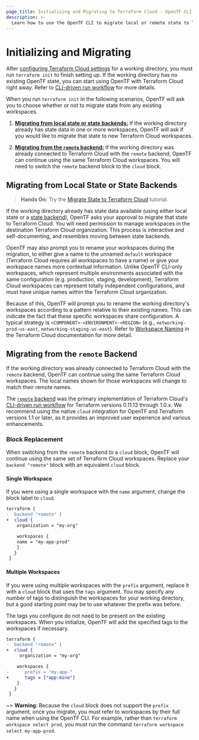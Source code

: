 ```yaml
---
page_title: Initializing and Migrating to Terraform Cloud - OpenTF CLI
description: >-
  Learn how to use the OpenTF CLI to migrate local or remote state to Terraform Cloud.
---
```


# Initializing and Migrating

After [configuring Terraform Cloud settings](/opentf/cli/cloud/settings) for a working directory, you must run `terraform init` to finish setting up. If the working directory has no existing OpenTF state, you can start using OpenTF with Terraform Cloud right away. Refer to [CLI-driven run workflow](/opentf/cloud-docs/run/cli) for more details.

When you run `terraform init` in the following scenarios, OpenTF will ask you to choose whether or not to migrate state from any existing workspaces.

1. [**Migrating from local state or state backends:**](#migrating-from-local-state-or-state-backends) If the working directory already has state data in one or more workspaces, OpenTF will ask if you would like to migrate that state to new Terraform Cloud workspaces.

1. [**Migrating from the `remote` backend:**](#migrating-from-the-remote-backend) If the working directory was already connected to Terraform Cloud with the `remote` backend, OpenTF can continue using the same Terraform Cloud workspaces. You will need to switch the `remote` backend block to the `cloud` block.

## Migrating from Local State or State Backends

> **Hands On:** Try the [Migrate State to Terraform Cloud](/opentf/tutorials/cloud/cloud-migrate) tutorial.

If the working directory already has state data available (using either local state or a [state
backend](/opentf/language/settings/backends/configuration)), OpenTF asks your approval to migrate
that state to Terraform Cloud. You will need permission to manage workspaces in the destination Terraform Cloud organization. This process is interactive and self-documenting, and resembles
moving between state backends.

OpenTF may also prompt you to rename your workspaces during the migration, to either give a name to
the unnamed `default` workspace (Terraform Cloud requires all workspaces to have a name) or give
your workspace names more contextual information. Unlike OpenTF CLI-only workspaces, which represent
multiple environments associated with the same configuration (e.g. production, staging, development),
Terraform Cloud workspaces can represent totally independent configurations, and must have unique names within the Terraform Cloud organization.

Because of this, OpenTF will prompt you to rename the working directory's workspaces
according to a pattern relative to their existing names. This can indicate the fact that these specific workspaces share configuration. A typical strategy is
`<COMPONENT>-<ENVIRONMENT>-<REGION>` (e.g.,  `networking-prod-us-east`,
`networking-staging-us-east`). Refer to [Workspace
Naming](/opentf/cloud-docs/workspaces/naming) in the Terraform Cloud documentation for more detail.

## Migrating from the `remote` Backend

If the working directory was already connected to Terraform Cloud with the `remote` backend, OpenTF can continue using the same Terraform Cloud workspaces. The local names shown for those workspaces will change to match their remote names.

The [`remote` backend](/opentf/language/settings/backends/remote) was the primary implementation of Terraform Cloud's [CLI-driven run workflow](/opentf/cloud-docs/run/cli) for Terraform versions 0.11.13 through 1.0.x. We recommend using the native `cloud` integration for OpenTF and Terraform versions 1.1 or later, as it provides an improved user experience and various enhancements.

### Block Replacement

When switching from the `remote` backend to a `cloud` block, OpenTF will continue using the same
set of Terraform Cloud workspaces. Replace your `backend "remote"` block with an equivalent `cloud`
block.

#### Single Workspace

If you were using a single workspace with the `name` argument, change the block
label to `cloud`.

```diff
terraform {
-  backend "remote" {
+  cloud {
    organization = "my-org"

    workspaces {
    name = "my-app-prod"
    }
   }
 }
```

#### Multiple Workspaces

If you were using multiple workspaces with the `prefix` argument, replace it with a `cloud` block that uses the `tags` argument. You may specify any number of tags to distinguish the workspaces for your working directory, but a good starting point may be to use whatever the prefix was before.

The tags you configure do not need to be present on the existing workspaces. When you initialize, OpenTF will add the specified tags to the workspaces if necessary.

```diff
terraform {
-  backend "remote" {
+  cloud {
     organization = "my-org"

    workspaces {
-      prefix = "my-app-"
+      tags = ["app:mine"]
    }
   }
 }
```

~> **Warning**: Because the `cloud` block does not support the `prefix` argument, once you migrate, you must refer to workspaces by their full name when using the OpenTF CLI. For example, rather than `terraform workspace select prod`, you must run the command `terraform workspace select my-app-prod`.

